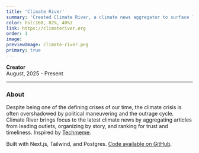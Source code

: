 ```yaml
---
title: 'Climate River'
summary: 'Created Climate River, a climate news aggregator to surface leading climate news from trusted sources.'
color: hsl(160, 82%, 40%)
link: https://climateriver.org
order: 1
image:
previewImage: climate-river.png
primary: true
---
```


**Creator**\
August, 2025 - Present

---

### About

Despite being one of the defining crises of our time, the climate crisis is often overshadowed by political maneuvering and the outrage cycle. Climate River brings focus to the latest climate news by aggregating articles from leading outlets, organizing by story, and ranking for trust and timeliness. Inspired by [Techmeme](https://techmeme.com).

Built with Next.js, Tailwind, and Postgres. [Code available on GitHub](https://github.com/dwahbe/climate-river).
